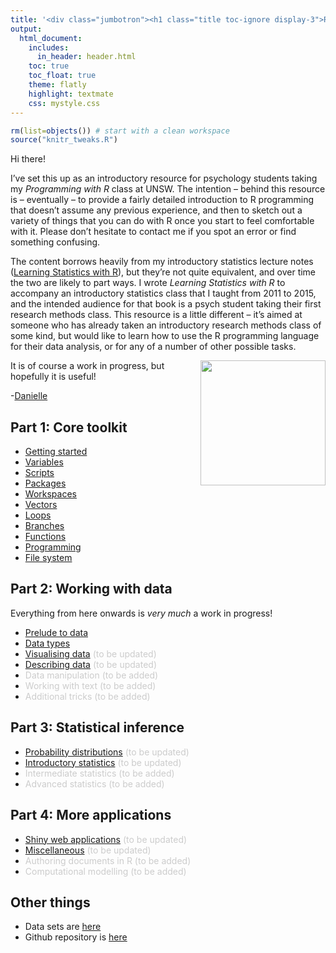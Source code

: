 ```yaml
---
title: '<div class="jumbotron"><h1 class="title toc-ignore display-3">R for Psychological Science</h1><p class="lead">An introductory resource</p></div>'
output:
  html_document:
    includes:
      in_header: header.html
    toc: true
    toc_float: true
    theme: flatly
    highlight: textmate
    css: mystyle.css
---
```


```r
rm(list=objects()) # start with a clean workspace
source("knitr_tweaks.R")
```

Hi there!

I've set this up as an introductory resource for psychology students taking my *Programming with R* class at UNSW. The intention -- behind this resource is -- eventually -- to provide a fairly detailed introduction to R programming that doesn't assume any previous experience, and then to sketch out a variety of things that you can do with R once you start to feel comfortable with it. Please don't hesitate to contact me if you spot an error or find something confusing.

The content borrows heavily from my introductory statistics lecture notes ([Learning Statistics with R](https://compcogscisydney.org/learning-statistics-with-r/)), but they're not quite equivalent, and over time the two are likely to part ways. I wrote *Learning Statistics with R* to accompany an introductory statistics class that I taught from 2011 to 2015, and the intended audience for that book is a psych student taking their first research methods class. This resource is a little different -- it's aimed at someone who has already taken an introductory research methods class of some kind, but would like to learn how to use the R programming language for their data analysis, or for any of a number of other possible tasks. 

<img src="./img/splash_turtle.png" width=200px style="float:right">


It is of course a work in progress, but hopefully it is useful!

-[Danielle](d.navarro@unsw.edu.au)

## Part 1: Core toolkit

- [Getting started](./getting-started.html)
- [Variables](./variables.html)
- [Scripts](./scripts.html)
- [Packages](./packages.html)
- [Workspaces](./workspaces.html)
- [Vectors](./vectors.html)
- [Loops](./loops.html) 
- [Branches](./branches.html)
- [Functions](./functions.html)
- [Programming](./programming.html)
- [File system](./file-system.html)


## Part 2: Working with data

Everything from here onwards is *very much* a work in progress!

- [Prelude to data](./prelude-to-data.html)
- [Data types](./data-types.html)
- [Visualising data](./xx-visualising-data.html)  <span style="color:#cccccc">(to be updated)</span><!-- add ggplot -->
- [Describing data](./xx-describing-data.html) <span style="color:#cccccc">(to be updated)</span><!-- skimr, group_by, summarise -->
- <span style="color:#cccccc">Data manipulation (to be added)</span> <!-- gather/spread, etc -->
- <span style="color:#cccccc">Working with text (to be added)</span>  <!-- stringr -->
- <span style="color:#cccccc">Additional tricks (to be added)</span>  <!-- dates -->

## Part 3: Statistical inference

- [Probability distributions](./xx-distributions.html) <span style="color:#cccccc">(to be updated)</span>
- [Introductory statistics](./xx-introductory-statistics.html) <span style="color:#cccccc">(to be updated)</span><!-- add Bayes factor -->
- <span style="color:#cccccc">Intermediate statistics (to be added)</span> 
- <span style="color:#cccccc">Advanced statistics (to be added)</span> 

## Part 4: More applications

- [Shiny web applications](./xx-shiny.html) <span style="color:#cccccc">(to be updated)</span>
- [Miscellaneous](./xx-miscellaneous.html) <span style="color:#cccccc">(to be updated)</span>
- <span style="color:#cccccc">Authoring documents in R (to be added)</span> <!-- markdown, blogdown, papaja -->
- <span style="color:#cccccc">Computational modelling (to be added)</span> <!-- Rescorla-Wagner, GCM -->

<!--
## Topics I want to add

- Cognitive modelling
- Basic text processing & regular expressions
- Fancier statistics
- Bayesian data analysis (rstanarm, shinystan, bayesfactor)
- RMarkdown, knitr & pandoc (& jupyter notebooks)
- Prettiness with [htmlwidgets](http://www.htmlwidgets.org/index.html)
- Archiving code with github, osf (& codeocean)
- Source code for this site: https://github.com/djnavarro/psyr

- Exercises: programming with turtles ([part1](./docs/turtle1.html), [part2](./docs/turtle2.html))
- Week 1 slides are posted [here](./docs/overview.pdf)
- Week 2 notebook is posted [here](./docs/lesson2.nb.html) with output version [here](./docs/lesson2.html) 

-->

## Other things

- Data sets are [here](./docs/data.zip)
- Github repository is [here](https://github.com/djnavarro/psyr)

